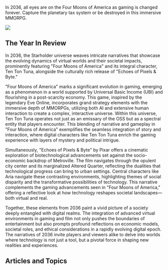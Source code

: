 In 2036, all eyes are on the Four Moons of America as gaming is changed forever. Capture the planetary tax system or be destroyed in this immersive MMORPG.

![](https://www.blockstar.com/wp-content/uploads/2024/06/4moons-1024x683.png)

## The Year In Review

In 2036, the Starholder universe weaves intricate narratives that showcase the evolving dynamics of virtual worlds and their societal impacts, prominently featuring "Four Moons of America" and its integral character, Ten Ton Tuna, alongside the culturally rich release of "Echoes of Pixels & Byte."

"Four Moons of America" marks a significant evolution in gaming, emerging as a phenomenon in a world supported by Universal Basic Income (UBI) and flourishing in a post-scarcity economy. This game, inspired by the legendary Eve Online, incorporates grand strategy elements with the immersive depth of MMORPGs, utilizing both AI and extensive human interaction to create a complex, interactive universe. Within this universe, Ten Ton Tuna operates not just as an emissary of the OSS but as a spectral entity that players encounter. This blending of narrative and gameplay in "Four Moons of America" exemplifies the seamless integration of story and interaction, where digital characters like Ten Ton Tuna enrich the gaming experience with layers of mystery and political intrigue.

Simultaneously, "Echoes of Pixels & Byte" by Pixar offers a cinematic exploration of biotechnological advancements set against the socio-economic backdrop of Metroville. The film navigates through the opulent city center and its marginalized Altered Quarter, reflecting the dualities that technological progress can bring to urban settings. Central characters like Aria navigate these contrasting environments, highlighting themes of social disparity and the transformative possibilities of technology. This narrative complements the gaming advancements seen in "Four Moons of America," offering a reflective look at how technology reshapes societal landscapes—both virtual and real.

Together, these elements from 2036 paint a vivid picture of a society deeply entangled with digital realms. The integration of advanced virtual environments in gaming and film not only pushes the boundaries of entertainment but also prompts profound reflections on economic models, societal roles, and ethical considerations in a rapidly evolving digital epoch. The narratives of 2036 invite players and viewers alike to delve into worlds where technology is not just a tool, but a pivotal force in shaping new realities and experiences.

## Articles and Topics

